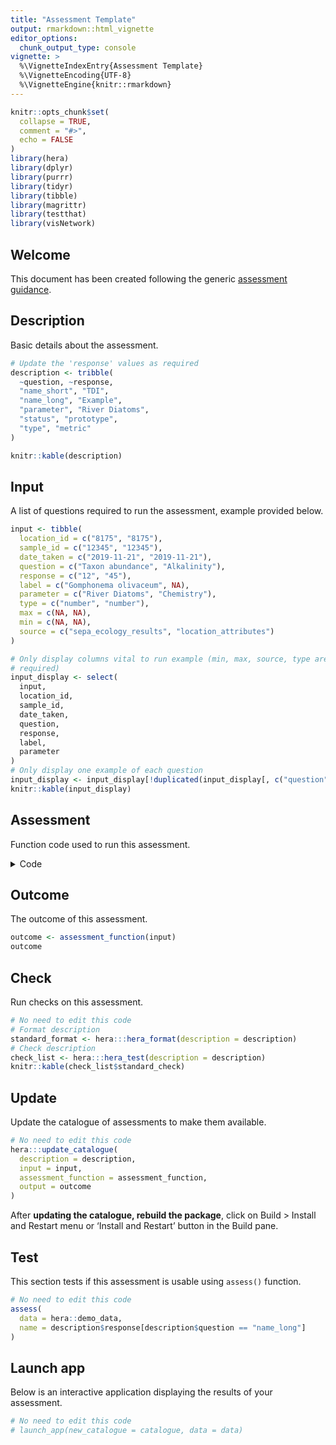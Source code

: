 ```yaml
---
title: "Assessment Template"
output: rmarkdown::html_vignette
editor_options: 
  chunk_output_type: console
vignette: >
  %\VignetteIndexEntry{Assessment Template}
  %\VignetteEncoding{UTF-8}  
  %\VignetteEngine{knitr::rmarkdown}
---
```


```r
knitr::opts_chunk$set(
  collapse = TRUE,
  comment = "#>",
  echo = FALSE
)
library(hera)
library(dplyr)
library(purrr)
library(tidyr)
library(tibble)
library(magrittr)
library(testthat)
library(visNetwork)
```

## Welcome

This document has been created following the generic [assessment guidance](https://ecodata1.github.io/hera/articles/development_guide.html).

<!-- Create a new regulatory assessment by updating the code info below, for guidance see https://ecodata1.github.io/hera/articles/development_guide.html  -->

## Description

Basic details about the assessment. 

```r
# Update the 'response' values as required
description <- tribble(
  ~question, ~response,
  "name_short", "TDI",
  "name_long", "Example",
  "parameter", "River Diatoms",
  "status", "prototype",
  "type", "metric"
)

knitr::kable(description)
```

## Input

A list of questions required to run the assessment, example provided below.

```r
input <- tibble(
  location_id = c("8175", "8175"),
  sample_id = c("12345", "12345"),
  date_taken = c("2019-11-21", "2019-11-21"),
  question = c("Taxon abundance", "Alkalinity"),
  response = c("12", "45"),
  label = c("Gomphonema olivaceum", NA),
  parameter = c("River Diatoms", "Chemistry"),
  type = c("number", "number"),
  max = c(NA, NA),
  min = c(NA, NA),
  source = c("sepa_ecology_results", "location_attributes")
)

# Only display columns vital to run example (min, max, source, type are not
# required)
input_display <- select(
  input,
  location_id,
  sample_id,
  date_taken,
  question,
  response,
  label,
  parameter
)
# Only display one example of each question
input_display <- input_display[!duplicated(input_display[, c("question")]), ]
knitr::kable(input_display)
```

## Assessment

Function code used to run this assessment.

<details>
  <summary>Code</summary>

```r
assessment_function <- function(data) {
  # Note, any non-standard base R library must be called using require().
  # require(dplyr)
  # require(tidyr)
  # require(magrittr)
  # require(tibble)

  # Calculated some statistic...

  return(data)
}
```

</details>

## Outcome

The outcome of this assessment.

```r
outcome <- assessment_function(input)
outcome
```

## Check

Run checks on this assessment.

```r
# No need to edit this code
# Format description
standard_format <- hera:::hera_format(description = description)
# Check description
check_list <- hera:::hera_test(description = description)
knitr::kable(check_list$standard_check)
```

## Update

Update the catalogue of assessments to make them available.

```r
# No need to edit this code
hera:::update_catalogue(
  description = description,
  input = input,
  assessment_function = assessment_function,
  output = outcome
)
```

After **updating the catalogue, rebuild the package**, click on Build > Install and Restart menu or 'Install and Restart' button in the Build pane.

## Test

This section tests if this assessment is usable using `assess()` function.

```r
# No need to edit this code
assess(
  data = hera::demo_data,
  name = description$response[description$question == "name_long"]
)
```

## Launch app

Below is an interactive application displaying the results of your assessment.

```r
# No need to edit this code
# launch_app(new_catalogue = catalogue, data = data)
```
